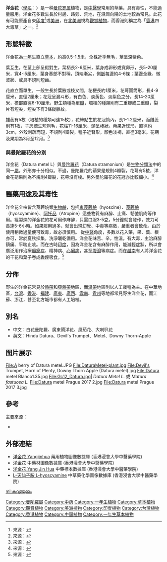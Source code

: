 {{Speciesbox
| name = 洋金花
| image = Datura metel Blanco1.34.jpg
| image_width = 190px
| genus = Datura
| species = metel
| authority = [[卡尔·林耐|L.]]
}}

'''洋金花'''（[[學名|學名]]：''{{lang|la|Datura metel}}''）是一种[[曼陀罗属|曼陀罗属]]植物，是[[中醫學|中醫學]]常用的草藥，具有毒性，不能過量服用。洋金花多數生長於村邊、路旁、荒地，在濕潤向陽的土地較為常見。此花有可能原產自東[[印度|印度]]<ref>來源：{{cite web |url=http://www.ars-grin.gov/cgi-bin/npgs/html/taxon.pl?13315 |title=Datura metel L. |accessdate=20/10/07 |work=Germplasm Resources Information Network |publisher=United States Department of Agriculture |language=en |archive-date=2009-06-26 |archive-url=https://web.archive.org/web/20090626091846/http://www.ars-grin.gov/cgi-bin/npgs/html/taxon.pl?13315 |dead-url=no }}</ref>或[[美洲|美洲]]，在[[北美洲|北美洲]]視為[[觀賞植物|觀賞植物]]，而香港則稱之為「[[香港|香港]]四大毒草」之一。<ref>來源：{{cite web |url=http://sc.afcd.gov.hk/gb/hknature.net/chi/ecodiary/diary_30a.html |title_i= |title=《Ecological Diary 生態日記》 |accessdate=20/10/07 |author=漁農自然護理署 |date=20/9/01 |work=香港自然網 }}{{dead link|date=2018年1月 |bot=InternetArchiveBot |fix-attempted=yes }}</ref>

== 形態特徵 ==
洋金花為[[一年生植物|一年生]]直立[[草本|草本]]，約高0.5-1.5米，全株近乎無毛，莖呈深紫色。

葉互生，在莖上部呈假對生，葉柄長2-6厘米，葉身成卵形或寬卵形，長5-20厘米，寬4-l5厘米，葉身基部不對稱，頂端漸尖，側[[葉脈|脈]]每邊約4-6條；葉邊全緣、微波狀、或具不規則短齒。

花直立而單生，一般生長於葉腋或枝叉間，花梗長約1厘米，花萼圓筒形，長4-9厘米，直徑2厘米；花冠呈漏斗形，有白色、淡黃色、淡紫色之分，長14-20厘米，檐部直徑6-10厘米，野生類種為單[[花瓣|瓣]]，培植的種類則有二重瓣或三重瓣，裂片有短尖，短尖下有3條縱脈紋。

雄蕊有5枚（培植的種類可達15枚），花絲貼生於花冠筒內，長1-1.2厘米，而雌蕊則有1枚，子房疏生短剌毛，花柱11-16厘米，頭呈棒狀。蒴果近球形，直徑約3cm，外殼刺疏而短，不規則4瓣裂。種子近腎形，顏色淡褐，直徑3毫米。花期及果期為3月至12月。<ref>來源：{{cite book |author=中國科學院中國植物志編輯委員會 |title=《中國植物志 第67卷 第1分冊》 |url=http://cvh.ibcas.ac.cn/zhiwuzhi/page/67(1)/147.pdf |format=PDF |accessdate=20/10/07 |location=北京 |publisher=科學出版社 |year=1978 |isbn=9787030024565 |pages=147-148 |deadurl=yes |archiveurl=https://web.archive.org/web/20071025194149/http://cvh.ibcas.ac.cn/zhiwuzhi/page/67(1)/147.pdf |archivedate=2007-10-25 }}</ref>

=== 與曼陀羅花的分別 ===
洋金花（Datura metel L）與[[曼陀羅花|曼陀羅花]]（Datura stramonium）是[[生物分類法|生物分類法]]中的同一[[属_(生物)|屬]]，外形亦十分相似。不過，曼陀羅花的蒴果是規則4瓣裂，花萼有5棱，洋金花蒴果則為不規則4瓣裂，花萼沒有棱。另外曼陀羅花的花冠亦比較細小。<ref>來源：{{cite book|author=中國科學院中國植物志編輯委員會|title=《中國植物志 第67卷 第1分冊》|url=http://cvh.ibcas.ac.cn/zhiwuzhi/page/67(1)/144.pdf|format=PDF|accessdate=20/10/07|location=北京|publisher=科學出版社|year=1978|isbn=|pages=144-146|deadurl=yes|archiveurl=https://web.archive.org/web/20071025194129/http://cvh.ibcas.ac.cn/zhiwuzhi/page/67(1)/144.pdf|archivedate=2007-10-25}}</ref>

== 醫藥用途及其毒性 ==
{{medical}}
洋金花全株皆含莨菪烷類[[生物鹼|生物鹼]]，包括[[東莨菪鹼|東莨菪鹼]]（hyoscine）、[[莨菪鹼|莨菪鹼]]（hyoscyamine）、[[阿托品|阿托品]]（Atropine）這些物質有麻醉、止痛、鬆弛肌肉等作用。經製煉的洋金花的花可用作麻醉，只需口服3-5[[克|克]]，5分鐘就會發作，效力可長達5-6小時。如果服用過多，就會出現幻覺、中毒等病徵，嚴重者會致命。由於使用稍微過量便可致毒，故必須慎用。
從[[中醫|中醫]]角度，多數以花入藥，果、葉、根亦可，常於夏秋採集，洗淨曬乾備用。洋金花味苦、辛，性溫，有大毒，主治麻醉鎮痛、平喘止咳。而在古時[[印度|印度]]，因為洋金花含有麻醉作用，能減輕症狀，所以會廣泛用作治療[[癲癇症|癲癇症]]、精神病、[[心臟病|心臟病]]，甚至[[腹瀉|腹瀉]]等病症。而在[[越南|越南]]有人將洋金花的干花和葉子卷成[[香煙|香煙]]吸食。<ref>來源：{{cite web |url=http://www.pfaf.org/database/plants.php?Datura+metel |title=Datura metel |accessdate=20/10/07 |work=Plants For A Future database report |publisher=Plants For A Future |language=en |archive-date=2016-03-04 |archive-url=https://web.archive.org/web/20160304073122/http://www.pfaf.org/database/plants.php?Datura+metel |dead-url=no }}</ref>

== 分佈 ==
野生的洋金花常見於[[熱帶|熱帶]]和[[亞熱帶|亞熱帶]]地區，而[[溫帶|溫帶]]地區則以人工栽種為主。在中華地區，[[台灣|台灣]]、[[香港|香港]]、[[福建|福建]]、[[廣東|廣東]]、[[廣西|廣西]]、[[雲南|雲南]]、[[貴州|貴州]]等地都常見野生洋金花，而江蘇、浙江，甚至北方城市都有人工培植。

== 別名 ==
*中文：白花曼陀羅、廣東鬧洋花、風茄花、大喇叭花
*英文：Hindu Datura、Devil's Trumpet、Metel、Downy Thorn-Apple

== 图片展示 ==
<gallery>
File:A berry of Datura metel.JPG
File:DaturaMetel-plant.jpg
File:Devil's Trumpet, Horn of Plenty, Downy Thorn Apple (Datura metel).jpg
File:Datura metel Blanco1.35.jpg
File:Gc12_Datura.jpg| ''Datura Metel L.'' 或 ''Matura fastuosa L.''
File:Datura metel Prague 2017 2.jpg
File:Datura metel Prague 2017 3.jpg
</gallery>

== 參考 ==
主要來源：
*{{cite book |author=莊兆祥 |coauthors=李甯漢 |title=《香港中草藥 第三輯》 |edition=1993年12月第5次印 |year=1983年 |publisher=商務印書館（香港）有限公司 |isbn=962-07-3034-9 |pages=142-143}}
{{reflist|2}}

==外部連結==
* [http://libproject.hkbu.edu.hk/was40/detail?lang=ch&channelid=1288&searchword=herb_id=D01133 洋金花 Yangjinhua] {{Wayback|url=http://libproject.hkbu.edu.hk/was40/detail?lang=ch&channelid=1288&searchword=herb_id=D01133 |date=20190608045351 }} 藥用植物圖像數據庫 (香港浸會大學中醫藥學院) {{zh}}{{en}}
*[https://sys01.lib.hkbu.edu.hk/cmed/mmid/detail.php?pid=B00315 洋金花] 中藥材圖像數據庫  (香港浸會大學中醫藥學院) {{zh}}{{en}} 
* [http://libproject.hkbu.edu.hk/was40/outline?page=1&channelid=44273&searchword=%E6%B4%8B%E9%87%91%E8%8A%B1&sortfield=+name_chi_sort 洋金花 Yang Jin Hua] {{Wayback|url=http://libproject.hkbu.edu.hk/was40/outline?page=1&channelid=44273&searchword=%E6%B4%8B%E9%87%91%E8%8A%B1&sortfield=+name_chi_sort |date=20160304104554 }} 中藥標本數據庫 (香港浸會大學中醫藥學院) {{zh-hant}}{{en}}
* [http://libproject.hkbu.edu.hk/was40/detail?channelid=22253&lang=cht&searchword=code=P00325 L-天仙子胺 L-hyoscyamine] {{Wayback|url=http://libproject.hkbu.edu.hk/was40/detail?channelid=22253&lang=cht&searchword=code=P00325 |date=20150518124128 }} 中草藥化學圖像數據庫 (香港浸會大學中醫藥學院) {{zh}}{{en}}

{{香港四大毒草}}

{{Authority control}}
{{Taxonbar|from=Q715019}}

[[Category:曼陀羅屬|Category:曼陀羅屬]]
[[Category:中药|Category:中药]]
[[Category:一年生植物|Category:一年生植物]]
[[Category:草本植物|Category:草本植物]]
[[Category:觀賞植物|Category:觀賞植物]]
[[Category:美洲植物|Category:美洲植物]]
[[Category:印度植物|Category:印度植物]]
[[Category:台灣植物|Category:台灣植物]]
[[Category:香港植物|Category:香港植物]]
[[Category:中国植物|Category:中国植物]]
[[Category:一年生草本植物|Category:一年生草本植物]]

[[ml:കറുത്തുമ്മം|ml:കറുത്തുമ്മം]]